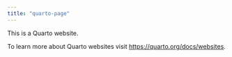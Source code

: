 ```yaml
---
title: "quarto-page"
---
```


This is a Quarto website.

To learn more about Quarto websites visit <https://quarto.org/docs/websites>.
